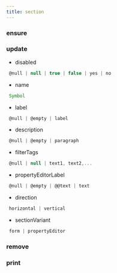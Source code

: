 ```yaml
---
title: section
---
```


### ensure


### update

- disabled
```js 
 @null | null | true | false | yes | no
```
- name
```js 
 Symbol
```
- label
```js 
 @null | @empty | label
```
- description
```js 
 @null | @empty | paragraph
```
- filterTags
```js 
 @null | null | text1, text2,...
```
- propertyEditorLabel
```js 
 @null | @empty | @@text | text
```
- direction
```js 
 horizontal | vertical
```
- sectionVariant
```js 
 form | propertyEditor
```

### remove


### print


